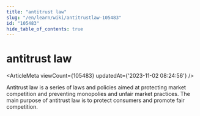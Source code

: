```yaml
---
title: "antitrust law"
slug: "/en/learn/wiki/antitrustlaw-105483"
id: "105483"
hide_table_of_contents: true
---
```



<Breadcrumbs current="antitrust law" />

# antitrust law

<ArticleMeta viewCount={105483} updatedAt={'2023-11-02 08:24:56'} />
<div className='border-solid border-b border-t-0 my-4 border-[var(--ifm-color-gray-300)]' />

Antitrust law is a series of laws and policies aimed at protecting market competition and preventing monopolies and unfair market practices. The main purpose of antitrust law is to protect consumers and promote fair competition.
